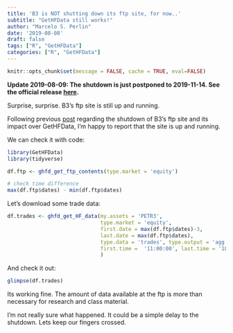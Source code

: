 ```yaml
---
title: 'B3 is NOT shutting down its ftp site, for now..'
subtitle: "GetHFData still works!"
author: "Marcelo S. Perlin"
date: '2019-08-08'
draft: false
tags: ["R", "GetHFData"]  
categories: ["R", "GetHFData"]
---
```


```r
knitr::opts_chunk$set(message = FALSE, cache = TRUE, eval=FALSE)
```

**Update 2019-08-09: The shutdown is just postponed to 2019-11-14. See the official release [here](http://www.b3.com.br/pt_br/noticias/portais-8AE490C86BC98316016BDD1E7BDF14AB.htm?fbclid=IwAR1IY_ILkhkWwsBxFWH4pQEBx-OqxcEDxfmg22Ii5tep_dtzyKw9casag5o).**

Surprise, surprise. B3's ftp site is still up and running. 

Following previous [post](https://www.msperlin.com/blog/post/2019-07-01-ftp-shutdown/) regarding the shutdown of B3's ftp site and its impact over GetHFData, I'm happy to report that the site is up and running.  

We can check it with code:

```r
library(GetHFData)
library(tidyverse)

df.ftp <- ghfd_get_ftp_contents(type.market = 'equity')

# check time difference
max(df.ftp$dates) - min(df.ftp$dates)
```

Let's download some trade data:

```r
df.trades <- ghfd_get_HF_data(my.assets = 'PETR3', 
                              type.market = 'equity', 
                              first.date = max(df.ftp$dates)-3, 
                              last.date = max(df.ftp$dates),
                              type.data = 'trades', type.output = 'agg', 
                              first.time =  '11:00:00', last.time = '18:00:00', dl.dir = tempdir()
                              )
```

And check it out: 

```r
glimpse(df.trades)
```

Its working fine. The amount of data available at the ftp is more than necessary for research and class material. 

I'm not really sure what happened. It could be a simple delay to the shutdown. Lets keep our fingers crossed. 


